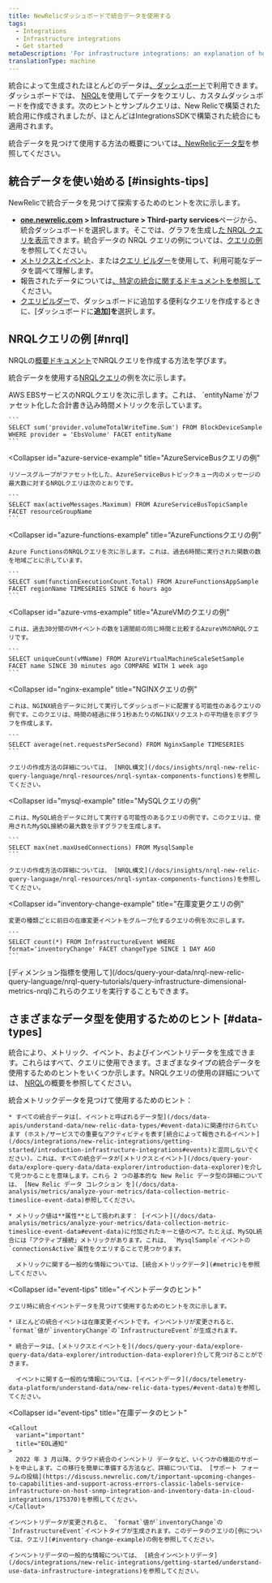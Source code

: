 ```yaml
---
title: NewRelicダッシュボードで統合データを使用する
tags:
  - Integrations
  - Infrastructure integrations
  - Get started
metaDescription: 'For infrastructure integrations: an explanation of how to find and use integration data in New Relic, with sample queries.'
translationType: machine
---
```


統合によって生成されたほとんどのデータは[、ダッシュボード](/docs/dashboards/new-relic-one-dashboards/get-started/introduction-new-relic-one-dashboards)で利用できます。ダッシュボードでは、 [NRQL](/docs/insights/nrql-new-relic-query-language/using-nrql/introduction-nrql)を使用してデータをクエリし、カスタムダッシュボードを作成できます。次のヒントとサンプルクエリは、New Relicで構築された統合用に作成されましたが、ほとんどはIntegrationsSDKで構築された統合にも適用されます。

統合データを見つけて使用する方法の概要については[、NewRelicデータ型](/docs/telemetry-data-platform/understand-data/new-relic-data-types/)を参照してください。

## 統合データを使い始める [#insights-tips]

NewRelicで統合データを見つけて探索するためのヒントを次に示します。

* **[one.newrelic.com](https://one.newrelic.com/all-capabilities) > Infrastructure > Third-party services**ページから、統合ダッシュボードを選択します。そこでは、グラフを生成し[た NRQL クエリを表示](/docs/integrations/new-relic-integrations/getting-started/infrastructure-integration-dashboards-charts#functions)できます。統合データの NRQL クエリの例については、[クエリの例](#query-examples)を参照してください。
* [メトリクスとイベント](/docs/query-your-data/explore-query-data/data-explorer/introduction-data-explorer)、または[クエリ ビルダー](/docs/query-your-data/explore-query-data/query-builder/introduction-query-builder)を使用して、利用可能なデータを調べて理解します。
* 報告されたデータについては[、特定の統合に関するドキュメントを参照して](/docs/infrastructure/integrations/types-integrations)ください。
* [クエリビルダー](/docs/query-your-data/explore-query-data/query-builder/introduction-query-builder/)で、ダッシュボードに追加する便利なクエリを作成するときに、\[ダッシュボードに**追加]を**選択します。

## NRQLクエリの例 [#nrql]

NRQLの[概要ドキュメント](/docs/insights/nrql-new-relic-query-language/using-nrql/introduction-nrql)でNRQLクエリを作成する方法を学びます。

統合データを使用する[NRQLクエリ](/docs/insights/nrql-new-relic-query-language/using-nrql/introduction-nrql)の例を次に示します。

<CollapserGroup id="query-examples">
  <Collapser
    id="aws-ebs-example"
    title="AWSEBSクエリの例"
  >
    AWS EBSサービスのNRQLクエリを次に示します。これは、 `entityName`がファセット化した合計書き込み時間メトリックを示しています。

    ```
    SELECT sum('provider.volumeTotalWriteTime.Sum') FROM BlockDeviceSample WHERE provider = 'EbsVolume' FACET entityName
    ```
  </Collapser>

  <Collapser
    id="azure-service-example"
    title="AzureServiceBusクエリの例"
  >
    リソースグループがファセット化した、AzureServiceBusトピックキュー内のメッセージの最大数に対するNRQLクエリは次のとおりです。

    ```
    SELECT max(activeMessages.Maximum) FROM AzureServiceBusTopicSample FACET resourceGroupName
    ```
  </Collapser>

  <Collapser
    id="azure-functions-example"
    title="AzureFunctionsクエリの例"
  >
    Azure FunctionsのNRQLクエリを次に示します。これは、過去6時間に実行された関数の数を地域ごとに示しています。

    ```
    SELECT sum(functionExecutionCount.Total) FROM AzureFunctionsAppSample FACET regionName TIMESERIES SINCE 6 hours ago
    ```
  </Collapser>

  <Collapser
    id="azure-vms-example"
    title="AzureVMのクエリの例"
  >
    これは、過去30分間のVMイベントの数を1週間前の同じ時間と比較するAzureVMのNRQLクエリです。

    ```
    SELECT uniqueCount(vMName) FROM AzureVirtualMachineScaleSetSample FACET name SINCE 30 minutes ago COMPARE WITH 1 week ago
    ```
  </Collapser>

  <Collapser
    id="nginx-example"
    title="NGINXクエリの例"
  >
    これは、NGINX統合データに対して実行してダッシュボードに配置する可能性のあるクエリの例です。このクエリは、時間の経過に伴う1秒あたりのNGINXリクエストの平均値を示すグラフを作成します。

    ```
    SELECT average(net.requestsPerSecond) FROM NginxSample TIMESERIES
    ```

    クエリの作成方法の詳細については、 [NRQL構文](/docs/insights/nrql-new-relic-query-language/nrql-resources/nrql-syntax-components-functions)を参照してください。
  </Collapser>

  <Collapser
    id="mysql-example"
    title="MySQLクエリの例"
  >
    これは、MySQL統合データに対して実行する可能性のあるクエリの例です。このクエリは、使用されたMySQL接続の最大数を示すグラフを生成します。

    ```
    SELECT max(net.maxUsedConnections) FROM MysqlSample
    ```

    クエリの作成方法の詳細については、 [NRQL構文](/docs/insights/nrql-new-relic-query-language/nrql-resources/nrql-syntax-components-functions)を参照してください。
  </Collapser>

  <Collapser
    id="inventory-change-example"
    title="在庫変更クエリの例"
  >
    変更の種類ごとに前日の在庫変更イベントをグループ化するクエリの例を次に示します。

    ```
    SELECT count(*) FROM InfrastructureEvent WHERE format='inventoryChange' FACET changeType SINCE 1 DAY AGO
    ```
  </Collapser>
</CollapserGroup>

<Callout variant="tip">
  [ディメンション指標を使用して](/docs/query-your-data/nrql-new-relic-query-language/nrql-query-tutorials/query-infrastructure-dimensional-metrics-nrql)これらのクエリを実行することもできます。
</Callout>

## さまざまなデータ型を使用するためのヒント [#data-types]

統合により、メトリック、イベント、およびインベントリデータを生成できます。これらはすべて、クエリに使用できます。さまざまなタイプの統合データを使用するためのヒントをいくつか示します。NRQLクエリの使用の詳細については、 [NRQL](/docs/insights/nrql-new-relic-query-language/using-nrql/introduction-nrql)の概要を参照してください。

<CollapserGroup>
  <Collapser
    id="metric-tips"
    title="メトリックデータのヒント"
  >
    統合メトリックデータを見つけて使用するためのヒント：

    * すべての統合データは[、イベントと呼ばれるデータ型](/docs/data-apis/understand-data/new-relic-data-types/#event-data)に関連付けられています (ホスト/サービスでの重要なアクティビティを表す[統合によって報告されるイベント](/docs/integrations/new-relic-integrations/getting-started/introduction-infrastructure-integrations#events)と混同しないでください)。これは、すべての統合データが[メトリクスとイベント](/docs/query-your-data/explore-query-data/data-explorer/introduction-data-explorer)を介して見つかることを意味します。これら 2 つの基本的な New Relic データ型の詳細については、 [New Relic データ コレクション を](/docs/data-analysis/metrics/analyze-your-metrics/data-collection-metric-timeslice-event-data)参照してください。

    * メトリック値は**属性**として扱われます： [イベント](/docs/data-analysis/metrics/analyze-your-metrics/data-collection-metric-timeslice-event-data#event-data)に付加されたキーと値のペア。たとえば、MySQL統合には「アクティブ接続」メトリックがあります。これは、 `MysqlSample`イベントの`connectionsActive`属性をクエリすることで見つかります。

      メトリックに関する一般的な情報については、[統合メトリックデータ](#metric)を参照してください。
  </Collapser>

  <Collapser
    id="event-tips"
    title="イベントデータのヒント"
  >
    クエリ時に統合イベントデータを見つけて使用するためのヒントを次に示します。

    * ほとんどの統合イベントは在庫変更イベントです。インベントリが変更されると、 `format`値が`inventoryChange`の`InfrastructureEvent`が生成されます。

    * 統合データは、[メトリクスとイベントを](/docs/query-your-data/explore-query-data/data-explorer/introduction-data-explorer)介して見つけることができます。

      イベントに関する一般的な情報については、[イベントデータ](/docs/telemetry-data-platform/understand-data/new-relic-data-types/#event-data)を参照してください。
  </Collapser>

  <Collapser
    id="event-tips"
    title="在庫データのヒント"
  >
    <Callout
      variant="important"
      title="EOL通知"
    >
      2022 年 3 月以降、クラウド統合のインベントリ データなど、いくつかの機能のサポートを中止します。この移行を簡単に準備する方法など、詳細については、 [サポート フォーラムの投稿](https://discuss.newrelic.com/t/important-upcoming-changes-to-capabilities-and-support-across-errors-classic-labels-service-infrastructure-on-host-snmp-integration-and-inventory-data-in-cloud-integrations/175370)を参照してください。
    </Callout>

    インベントリデータが変更されると、 `format`値が`inventoryChange`の`InfrastructureEvent`イベントタイプが生成されます。このデータのクエリの[例については、クエリ](#inventory-change-example)の例を参照してください。

    インベントリデータの一般的な情報については、 [統合インベントリデータ](/docs/integrations/new-relic-integrations/getting-started/understand-use-data-infrastructure-integrations)を参照してください。
  </Collapser>
</CollapserGroup>